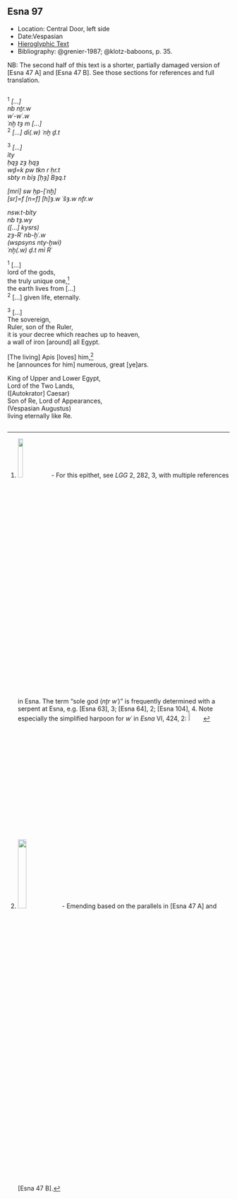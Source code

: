 ## Esna 97 {-}  
  
<style>  
  
  .col2 {  
    columns: 2 320px;         /* number of columns and width in pixels*/  
    -webkit-columns: 2 320px; /* chrome, safari */  
    -moz-columns: 2 320px;    /* firefox */  
    -webkit-column-break-inside: avoid;  
    -page-break-inside: avoid;  
    -break-inside: avoid;  
  }  
  
</style>  
  
- Location: Central Door, left side  
- Date:Vespasian  
- [Hieroglyphic Text](https://www.ifao.egnet.net/uploads/publications/enligne/Temples-Esna002.pdf#page=264){target="_blank"}  
- Bibliography: @grenier-1987; @klotz-baboons, p. 35.  
  
NB: The second half of this text is a shorter, partially damaged version of [Esna 47 A] and [Esna 47 B]. See those sections for references and full translation.  
  
<div class="col2">  
  
^1^ *[...]   *  
*nb nṯr.w  *  
*wʿ-wʿ.w  *  
*ʿnḫ tȝ m [...]  *  
^2^ *[...] dỉ(.w) ʿnḫ ḏ.t  *  
    
^3^ *[...]  *  
*ỉty   *  
*ḥqȝ zȝ ḥqȝ  *  
*wḏ=k pw tkn r ḥr.t  *  
*sbty n bỉȝ [ḥȝ] Bȝq.t  *  
  
*[mrỉ] sw ḥp-[ʿnḫ]  *  
*[sr]=f [n=f] [h]ȝ.w ʿšȝ.w nfr.w  *  
    
*nsw.t-bỉty   *  
*nb tȝ.wy  *  
*([...] kysrs) *  
*zȝ-Rʿ nb-ḫʿ.w  *  
*(wspsyns nty-ḫwỉ) *  
*ʿnḫ(.w) ḏ.t mỉ Rʿ  *  
  
^1^  [...]  
lord of the gods,  
the truly unique one,[^fn-97_1]  
the earth lives from [...]  
^2^ [...] given life, eternally.  
  
^3^ [...]  
The sovereign,  
Ruler, son of the Ruler,  
it is your decree which reaches up to heaven,  
a wall of iron [around] all Egypt.  
  
[The living] Apis [loves] him,[^fn-97_2]  
he [announces for him] numerous, great [ye]ars.  
  
King of Upper and Lower Egypt,  
Lord of the Two Lands,  
([Autokrator] Caesar)  
Son of Re, Lord of Appearances,  
(Vespasian Augustus)  
living eternally like Re.  
  
</div>  
  
[^fn-97_1]: ![](images/97_1.png){width=15%} - For this epithet, see *LGG* 2, 282, 3, with multiple references in Esna. The term "sole god (*nṯr wʿ*)" is frequently determined with a serpent at Esna, e.g. [Esna 63], 3; [Esna 64], 2; [Esna 104], 4. Note especially the simplified harpoon for *wʿ* in *Esna* VI, 424, 2: ![](images/97_3.png){width=7%}   
  
[^fn-97_2]: ![](images/97_2.png){width=20%} - Emending based on the parallels in [Esna 47 A] and [Esna 47 B].